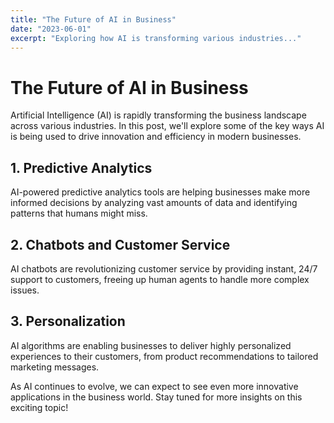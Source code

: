 ```yaml
---
title: "The Future of AI in Business"
date: "2023-06-01"
excerpt: "Exploring how AI is transforming various industries..."
---
```


# The Future of AI in Business

Artificial Intelligence (AI) is rapidly transforming the business landscape across various industries. In this post, we'll explore some of the key ways AI is being used to drive innovation and efficiency in modern businesses.

## 1. Predictive Analytics

AI-powered predictive analytics tools are helping businesses make more informed decisions by analyzing vast amounts of data and identifying patterns that humans might miss.

## 2. Chatbots and Customer Service

AI chatbots are revolutionizing customer service by providing instant, 24/7 support to customers, freeing up human agents to handle more complex issues.

## 3. Personalization

AI algorithms are enabling businesses to deliver highly personalized experiences to their customers, from product recommendations to tailored marketing messages.

As AI continues to evolve, we can expect to see even more innovative applications in the business world. Stay tuned for more insights on this exciting topic!

